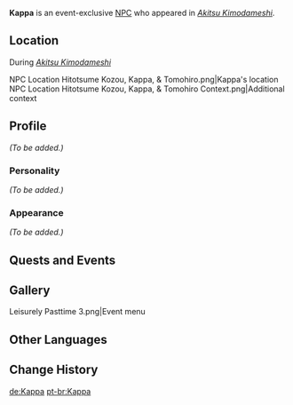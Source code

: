 {{Meta
<!-- Remove this template after adding the missing info -->
|missing_NPC_profile  = yes
}}
{{Character Infobox
|type             = Event NPC
|image            = NPC Kappa.png
|realname         = <!-- Optional, if different from in-game name -->
|deceased         = <!-- Past (for deceased prior to events of the game) or free response -->
|region           = Inazuma
|location         = <!-- Where the character appears, if different from Region -->
|affiliation      = Youkai
|title            = 

|ancestry         = <!-- Clan/family -->
|father           = 
|mother           = 
|spouse           = 
|sibling          = 
|child            = 
|relative         = 

|voiceEN          = 
|voiceCN          = 
|voiceJP          = 
|dialoguereward   = 
}}
'''Kappa''' is an event-exclusive [[NPC]] who appeared in ''[[Akitsu Kimodameshi]]''.

==Location==
;During ''[[Akitsu Kimodameshi]]''
<gallery>
NPC Location Hitotsume Kozou, Kappa, & Tomohiro.png|Kappa's location
NPC Location Hitotsume Kozou, Kappa, & Tomohiro Context.png|Additional context
</gallery>

==Profile==
<!--Detailed story/lore information goes here.-->
''(To be added.)''

===Personality===
''(To be added.)''

===Appearance===
<!--Keep appearance section short and concise. Limit to 2 paragraphs with 3-4 sentences each.-->
''(To be added.)''

==Quests and Events==
{{Quests and Events}}
<!--
==Idle Quotes==
{{Dialogue start}}
: {{DIcon|Idle}} {{Tx}}
:: {{A|VO {{subst:PAGENAME}} 01.ogg}} "{{Tx}}"
{{Dialogue end}}

==Dialogue==
{{Dialogue start}}
:'''{{subst:PAGENAME}}:'''
:{{DIcon}}
{{Dialogue end}}

==Trivia==
* 
-->
==Gallery==
<gallery>
Leisurely Pasttime 3.png|Event menu
</gallery>

==Other Languages==
{{Other Languages
|default_hidden = 1
|en      = Kappa
|zhs     = 河童
|zhs_rm  = Hétóng
|zht     = 河童
|zht_rm  = Hétóng
|ja      = 河童
|ja_rm   = Kappa
|ko      = 갓파
|ko_rm   = Gatpa
|es      = Kappa
|fr      = Kappa
|ru      = Каппа
|th      = Kappa
|vi      = Kappa
|de      = Kappa
|id      = Kappa
|pt      = Kappa
|tr      = Kappa
|it      = Kappa
}}

==Change History==
{{Change History|3.3}}
<!--
==References==
{{Reflist}}
-->

[[de:Kappa]]
[[pt-br:Kappa]]